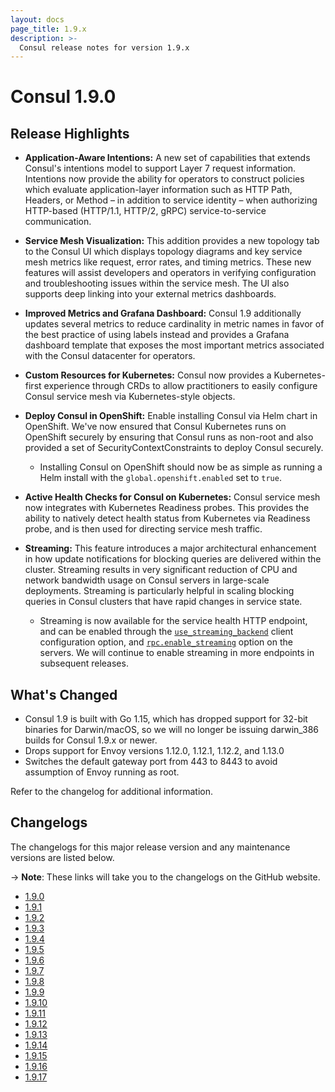 ```yaml
---
layout: docs
page_title: 1.9.x
description: >-
  Consul release notes for version 1.9.x
---
```


# Consul 1.9.0

## Release Highlights

- **Application-Aware Intentions:** A new set of capabilities that extends Consul's intentions model to support Layer 7 request information. Intentions now provide the ability for operators to construct policies which evaluate application-layer information such as HTTP Path, Headers, or Method – in addition to service identity – when authorizing HTTP-based (HTTP/1.1, HTTP/2, gRPC) service-to-service communication.

- **Service Mesh Visualization:** This addition provides a new topology tab to the Consul UI which displays topology diagrams and key service mesh metrics like request, error rates, and timing metrics. These new features will assist developers and operators in verifying configuration and troubleshooting issues within the service mesh. The UI also supports deep linking into your external metrics dashboards.

- **Improved Metrics and Grafana Dashboard:** Consul 1.9 additionally updates several metrics to reduce cardinality in metric names in favor of the best practice of using labels instead and provides a Grafana dashboard template that exposes the most important metrics associated with the Consul datacenter for operators.

- **Custom Resources for Kubernetes:** Consul now provides a Kubernetes-first experience through CRDs to allow practitioners to easily configure Consul service mesh via Kubernetes-style objects.

- **Deploy Consul in OpenShift:** Enable installing Consul via Helm chart in OpenShift. We've now ensured that Consul Kubernetes runs on OpenShift securely by ensuring that Consul runs as non-root and also provided a set of SecurityContextConstraints to deploy Consul securely.
  - Installing Consul on OpenShift should now be as simple as running a Helm install with the `global.openshift.enabled` set to `true`.

- **Active Health Checks for Consul on Kubernetes:** Consul service mesh now integrates with Kubernetes Readiness probes. This provides the ability to natively detect health status from Kubernetes via Readiness probe, and is then used for directing service mesh traffic.

- **Streaming:** This feature introduces a major architectural enhancement in how update notifications for blocking queries are delivered within the cluster. Streaming results in very significant reduction of CPU and network bandwidth usage on Consul servers in large-scale deployments. Streaming is particularly helpful in scaling blocking queries in Consul clusters that have rapid changes in service state.
  - Streaming is now available for the service health HTTP endpoint, and can be enabled through the [`use_streaming_backend`](/consul/docs/reference/agent/configuration-file#use_streaming_backend) client configuration option, and [`rpc.enable_streaming`](/consul/docs/reference/agent/configuration-file#rpc_enable_streaming) option on the servers. We will continue to enable streaming in more endpoints in subsequent releases.

## What's Changed

- Consul 1.9 is built with Go 1.15, which has dropped support for 32-bit binaries for Darwin/macOS, so we will no longer be issuing darwin_386 builds for Consul 1.9.x or newer.
- Drops support for Envoy versions 1.12.0, 1.12.1, 1.12.2, and 1.13.0
- Switches the default gateway port from 443 to 8443 to avoid assumption of Envoy running as root.

Refer to the changelog for additional information.

## Changelogs

The changelogs for this major release version and any maintenance versions are listed below.

-> **Note**: These links will take you to the changelogs on the GitHub website.

- [1.9.0](https://github.com/hashicorp/consul/releases/tag/v1.9.0)
- [1.9.1](https://github.com/hashicorp/consul/releases/tag/v1.9.1)
- [1.9.2](https://github.com/hashicorp/consul/releases/tag/v1.9.2)
- [1.9.3](https://github.com/hashicorp/consul/releases/tag/v1.9.3)
- [1.9.4](https://github.com/hashicorp/consul/releases/tag/v1.9.4)
- [1.9.5](https://github.com/hashicorp/consul/releases/tag/v1.9.5)
- [1.9.6](https://github.com/hashicorp/consul/releases/tag/v1.9.6)
- [1.9.7](https://github.com/hashicorp/consul/releases/tag/v1.9.7)
- [1.9.8](https://github.com/hashicorp/consul/releases/tag/v1.9.8)
- [1.9.9](https://github.com/hashicorp/consul/releases/tag/v1.9.9)
- [1.9.10](https://github.com/hashicorp/consul/releases/tag/v1.9.10)
- [1.9.11](https://github.com/hashicorp/consul/releases/tag/v1.9.11)
- [1.9.12](https://github.com/hashicorp/consul/releases/tag/v1.9.12)
- [1.9.13](https://github.com/hashicorp/consul/releases/tag/v1.9.13)
- [1.9.14](https://github.com/hashicorp/consul/releases/tag/v1.9.14)
- [1.9.15](https://github.com/hashicorp/consul/releases/tag/v1.9.15)
- [1.9.16](https://github.com/hashicorp/consul/releases/tag/v1.9.16)
- [1.9.17](https://github.com/hashicorp/consul/releases/tag/v1.9.17)
